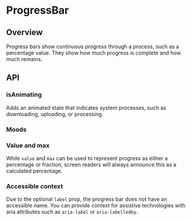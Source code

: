 
<Meta of={ProgressBarStories} />

# ProgressBar

<ResourceLinks
  sourceCode="https://github.com/cultureamp/kaizen-design-system/tree/main/packages/components/src/ProgressBar"
  figma="https://www.figma.com/file/eZKEE5kXbEMY3lx84oz8iN/%F0%9F%92%9C-UI-Kit%3A-Heart?type=design&node-id=1929%3A20889&mode=design&t=mSqG0g2n5Iquqx6m-1"
  designGuidelines="https://cultureamp.atlassian.net/wiki/spaces/DesignSystem/pages/3081896891/Progress+Bar"
  className="!mb-8"
/>


<Installation
  installCommand="yarn add @kaizen/components"
  importStatement='import { ProgressBar } from "@kaizen/components"'
/>

## Overview

Progress bars show continuous progress through a process, such as a percentage value. They show how much progress is complete and how much remains.

<Canvas of={ProgressBarStories.Playground} />
<Controls of={ProgressBarStories.Playground} />

## API

### isAnimating

Adds an animated state that indicates system processes, such as downloading, uploading, or processing.

<Canvas of={ProgressBarStories.IsAnimating} />

### Moods

<Canvas of={ProgressBarStickersheetStories.StickerSheetDefault} />

### Value and max

While `value` and `max` can be used to represent progress as either a percentage or fraction, screen readers will always announce this as a calculated percentage.

<Canvas of={ProgressBarStories.ValueAndMax} />

<DocsStory of={ProgressBarStories.Reversed} />

### Accessible context

Due to the optional `label` prop, the progress bar does not have an accessible name. You can provide context for assistive technologies with aria attributes such as `aria-label` or `aria-labelledby`.


<Canvas of={ProgressBarStories.AccessibleName} />
